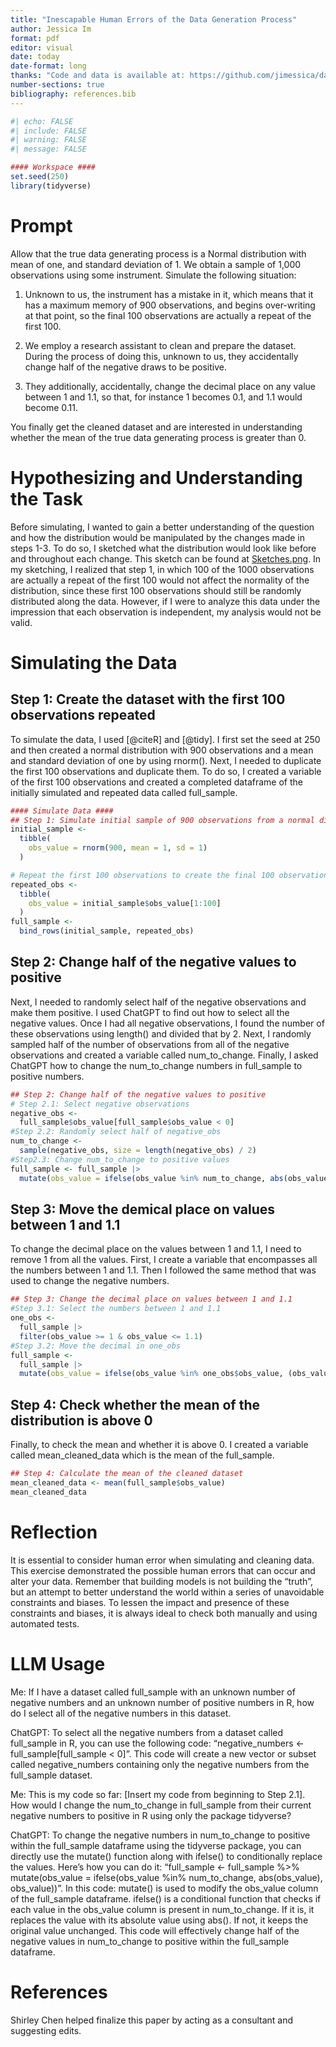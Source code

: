 ```yaml
---
title: "Inescapable Human Errors of the Data Generation Process"
author: Jessica Im
format: pdf
editor: visual
date: today
date-format: long
thanks: "Code and data is available at: https://github.com/jimessica/data_generation/tree/main"
number-sections: true
bibliography: references.bib
---
```


```r
#| echo: FALSE
#| include: FALSE
#| warning: FALSE
#| message: FALSE

#### Workspace ####
set.seed(250)
library(tidyverse)
```


# Prompt

Allow that the true data generating process is a Normal distribution with mean of one, and standard deviation of 1. We obtain a sample of 1,000 observations using some instrument. Simulate the following situation:

1.  Unknown to us, the instrument has a mistake in it, which means that it has a maximum memory of 900 observations, and begins over-writing at that point, so the final 100 observations are actually a repeat of the first 100.

2.  We employ a research assistant to clean and prepare the dataset. During the process of doing this, unknown to us, they accidentally change half of the negative draws to be positive.

3.  They additionally, accidentally, change the decimal place on any value between 1 and 1.1, so that, for instance 1 becomes 0.1, and 1.1 would become 0.11.

You finally get the cleaned dataset and are interested in understanding whether the mean of the true data generating process is greater than 0.

# Hypothesizing and Understanding the Task

Before simulating, I wanted to gain a better understanding of the question and how the distribution would be manipulated by the changes made in steps 1-3. To do so, I sketched what the distribution would look like before and throughout each change. This sketch can be found at [Sketches.png](https://github.com/jimessica/data_generation/blob/main/Sketches.png). In my sketching, I realized that step 1, in which 100 of the 1000 observations are actually a repeat of the first 100 would not affect the normality of the distribution, since these first 100 observations should still be randomly distributed along the data. However, if I were to analyze this data under the impression that each observation is independent, my analysis would not be valid.

# Simulating the Data
## Step 1: Create the dataset with the first 100 observations repeated
To simulate the data, I used [@citeR] and [@tidy]. I first set the seed at 250 and then created a normal distribution with 900 observations and a mean and standard deviation of one by using rnorm(). Next, I needed to duplicate the first 100 observations and duplicate them. To do so, I created a variable of the first 100 observations and created a completed dataframe of the initially simulated and repeated data called full_sample.

```r
#### Simulate Data ####
## Step 1: Simulate initial sample of 900 observations from a normal distribution and then repeat first 100
initial_sample <- 
  tibble(
    obs_value = rnorm(900, mean = 1, sd = 1)
  )

# Repeat the first 100 observations to create the final 100 observations
repeated_obs <- 
  tibble(
    obs_value = initial_sample$obs_value[1:100]
  )
full_sample <- 
  bind_rows(initial_sample, repeated_obs)
```

## Step 2: Change half of the negative values to positive
Next, I needed to randomly select half of the negative observations and make them positive. I used ChatGPT to find out how to select all the negative values. Once I had all negative observations, I found the number of these observations using length() and divided that by 2. Next, I randomly sampled half of the number of observations from all of the negative observations and created a variable called num_to_change. Finally, I asked ChatGPT how to change the num_to_change numbers in full_sample to positive numbers.

```r
## Step 2: Change half of the negative values to positive
# Step 2.1: Select negative observations
negative_obs <- 
  full_sample$obs_value[full_sample$obs_value < 0]
#Step 2.2: Randomly select half of negative_obs
num_to_change <- 
  sample(negative_obs, size = length(negative_obs) / 2)
#Step2.3: Change num_to_change to positive values
full_sample <- full_sample |>
  mutate(obs_value = ifelse(obs_value %in% num_to_change, abs(obs_value), obs_value))
```

## Step 3: Move the demical place on values between 1 and 1.1
To change the decimal place on the values between 1 and 1.1, I need to remove 1 from all the values. First, I create a variable that encompasses all the numbers between 1 and 1.1. Then I followed the same method that was used to change the negative numbers.

```r
## Step 3: Change the decimal place on values between 1 and 1.1
#Step 3.1: Select the numbers between 1 and 1.1
one_obs <- 
  full_sample |>
  filter(obs_value >= 1 & obs_value <= 1.1)
#Step 3.2: Move the decimal in one_obs
full_sample <-
  full_sample |>
  mutate(obs_value = ifelse(obs_value %in% one_obs$obs_value, (obs_value - 1), obs_value))
```

## Step 4: Check whether the mean of the distribution is above 0
Finally, to check the mean and whether it is above 0. I created a variable called mean_cleaned_data which is the mean of the full_sample.

```r
## Step 4: Calculate the mean of the cleaned dataset
mean_cleaned_data <- mean(full_sample$obs_value)
mean_cleaned_data
```


# Reflection

It is essential to consider human error when simulating and cleaning data. This exercise demonstrated the possible human errors that can occur and alter your data. Remember that building models is not building the "truth", but an attempt to better understand the world within a series of unavoidable constraints and biases. To lessen the impact and presence of these constraints and biases, it is always ideal to check both manually and using automated tests.


# LLM Usage

Me: If I have a dataset called full_sample with an unknown number of negative numbers and an unknown number of positive numbers in R, how do I select all of the negative numbers in this dataset.

ChatGPT: To select all the negative numbers from a dataset called full_sample in R, you can use the following code: "negative_numbers \<- full_sample\[full_sample \< 0\]". This code will create a new vector or subset called negative_numbers containing only the negative numbers from the full_sample dataset.

Me: This is my code so far: \[Insert my code from beginning to Step 2.1\]. How would I change the num_to_change in full_sample from their current negative numbers to positive in R using only the package tidyverse?

ChatGPT: To change the negative numbers in num_to_change to positive within the full_sample dataframe using the tidyverse package, you can directly use the mutate() function along with ifelse() to conditionally replace the values. Here's how you can do it: "full_sample \<- full_sample %\>% mutate(obs_value = ifelse(obs_value %in% num_to_change, abs(obs_value), obs_value))". In this code: mutate() is used to modify the obs_value column of the full_sample dataframe. ifelse() is a conditional function that checks if each value in the obs_value column is present in num_to_change. If it is, it replaces the value with its absolute value using abs(). If not, it keeps the original value unchanged. This code will effectively change half of the negative values in num_to_change to positive within the full_sample dataframe.


# References
Shirley Chen helped finalize this paper by acting as a consultant and suggesting edits.

